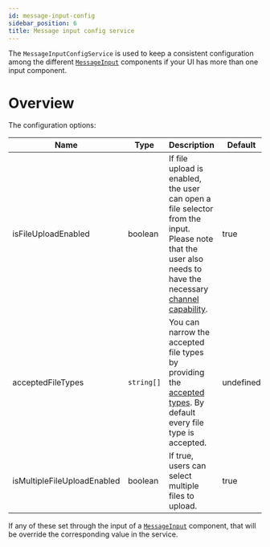 ```yaml
---
id: message-input-config
sidebar_position: 6
title: Message input config service
---
```


The `MessageInputConfigService` is used to keep a consistent configuration among the different [`MessageInput`](../components/message-input.mdx) components if your UI has more than one input component.

# Overview

The configuration options:

| Name                        | Type       | Description                                                                                                                                                                                                                                        | Default   |
| --------------------------- | ---------- | -------------------------------------------------------------------------------------------------------------------------------------------------------------------------------------------------------------------------------------------------- | --------- |
| isFileUploadEnabled         | boolean    | If file upload is enabled, the user can open a file selector from the input. Please note that the user also needs to have the necessary [channel capability](https://getstream.io/chat/docs/javascript/channel_capabilities/?language=javascript). | true      |
| acceptedFileTypes           | `string[]` | You can narrow the accepted file types by providing the [accepted types](https://developer.mozilla.org/en-US/docs/Web/HTML/Element/input/file#accept). By default every file type is accepted.                                                     | undefined |
| isMultipleFileUploadEnabled | boolean    | If true, users can select multiple files to upload.                                                                                                                                                                                                | true      |

If any of these set through the input of a [`MessageInput`](../components/message-input.mdx) component, that will be override the corresponding value in the service.
